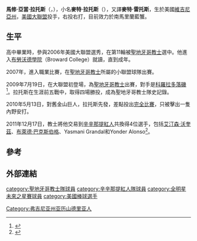 {{Infobox baseball biography
| name        = 麥特·拉托斯<br />Mat Latos
| image       = Mat Latos on April 29, 2016.jpg
| image_size  = 
| caption     = 
| team        = 南馬里蘭藍蟹
| number      = 41
| position    = [[投手|投手]]
| birth_date  = {{birth date and age|mf=yes|1987|12|9}}
| birth_place = {{USA}}[[維吉尼亞州|維吉尼亞州]][[亞歷山卓_(維吉尼亞州)|亞歷山卓]]
| bats        = 右
| throws      = 右
| debutleague = 美國職棒大聯盟
| debutdate   = 7月19日
| debutyear   = 2009年
| debutteam   = 聖地牙哥教士
| statyear    = 2017年球季
| statleague  = 美國職棒大聯盟
| stat1label  = 勝敗投數
| stat1value  = 71–59
| stat2label  = [[防禦率|防禦率]]
| stat2value  = 3.64
| stat3label  = [[三振|三振]]
| stat3value  = 1011
| teams =
* [[聖地牙哥教士|聖地牙哥教士]] ({{mlby|2009}}–{{mlby|2011}})
* [[辛辛那提紅人|辛辛那提紅人]] ({{mlby|2012}}–{{mlby|2014}})
* [[邁阿密馬林魚|邁阿密馬林魚]] ({{mlby|2015}})
* [[洛杉磯道奇|洛杉磯道奇]] ({{mlby|2015}})
* [[洛杉磯天使|洛杉磯天使]] ({{mlby|2015}})
* [[芝加哥白襪|芝加哥白襪]] ({{mlby|2016}})
* [[華盛頓國民|華盛頓國民]] ({{mlby|2016}})
* [[多倫多藍鳥|多倫多藍鳥]] ({{mlby|2017}})
|highlights=
}}

'''馬修·亞當·拉托斯'''（{{lang|en|Mathew Adam Latos}}，{{bd|1987年|12月7日|||catIdx=Latos, Mathew}}），小名'''麥特·拉托斯'''（{{lang|en|Mat Latos}}），又譯'''麥特·雷托斯'''，生於美國[[維吉尼亞州|維吉尼亞州]]，[[美國大聯盟|美國大聯盟]]投手，右投右打，目前效力於南馬里蘭藍蟹。

==生平==
高中畢業時，參與2006年美國大聯盟選秀，在第11輪被[[聖地牙哥教士|聖地牙哥教士]]選中。他進入[[布勞沃德學院|布勞沃德學院]]（Broward College）就讀，直到成年。

2007年，進入職業比賽，在[[聖地牙哥教士|聖地牙哥教士]]所屬的小聯盟球隊出賽。

2009年7月19日，在大聯盟初登場，為[[聖地牙哥教士|聖地牙哥教士]]出賽，對手是[[科羅拉多落磯|科羅拉多落磯]]<ref>{{cite web |url=http://mlb.mlb.com/news/article.jsp?ymd=20090714&content_id=5869652&vkey=news_sd&fext=.jsp&c_id=sd&partnerId=rss_sd |title=Latos will make Sunday's start for Padres |accessdate=2009-11-07|last=Brock |first=Corey |date=2009-07-18|publisher=[[MLB.com|MLB.com]]}}</ref>。拉托斯在生涯前五戰中，取得四場勝投，成為聖地牙哥教士隊史記錄。

2010年5月13日，對舊金山巨人，拉托斯先發，差點投出[[完全比賽|完全比賽]]，只被擊出一隻內野安打。

2011年12月17日，教士將他交易到[[辛辛那提紅人|辛辛那提紅人]]共換得4位選手，包括[[艾汀森·沃奎茲|艾汀森·沃奎茲]]、[[布萊德·巴克斯伯格|布萊德·巴克斯伯格]]、Yasmani Grandal和Yonder Alonso<ref>{{cite news|title=Reds acquire Latos in five-player deal|url=http://msn.foxsports.com/mlb/story/mat-latos-pitcher-traded-to-cincinnati-reds-from-san-diego-padres-127111|accessdate=17 December 2011|newspaper=[[Fox_Sports_(United_States)|Fox Sports]]|date=17 December 2011|deadurl=yes|archiveurl=https://web.archive.org/web/20120107152535/http://msn.foxsports.com/mlb/story/mat-latos-pitcher-traded-to-cincinnati-reds-from-san-diego-padres-127111|archivedate=2012-01-07}}</ref>。

==參考==
{{reflist}}

==外部連結==
{{Baseballstats|mlb=502009|espn=30196|br=l/latosma01|fangraphs=3815|cube=l/matthew-latos|brm=latos-001mat}}

{{DEFAULTSORT:Latos, Mat}}
[[category:聖地牙哥教士隊球員|category:聖地牙哥教士隊球員]]
[[category:辛辛那提紅人隊球員|category:辛辛那提紅人隊球員]]
[[category:全明星未來之星賽球員|category:全明星未來之星賽球員]]
[[category:美國棒球選手|category:美國棒球選手]]
[[Category:弗吉尼亚州亚历山德里亚人|Category:弗吉尼亚州亚历山德里亚人]]